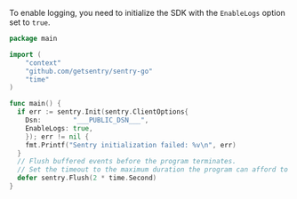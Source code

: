 To enable logging, you need to initialize the SDK with the `EnableLogs` option set to `true`.

```go
package main

import (
	"context"
	"github.com/getsentry/sentry-go"
	"time"
)

func main() {
  if err := sentry.Init(sentry.ClientOptions{
    Dsn:        "___PUBLIC_DSN___",
    EnableLogs: true,
	}); err != nil {
  	fmt.Printf("Sentry initialization failed: %v\n", err)
  }
  // Flush buffered events before the program terminates.
  // Set the timeout to the maximum duration the program can afford to wait.
  defer sentry.Flush(2 * time.Second)
}